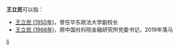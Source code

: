 '''王立民'''可以指：
* [[王立民_(1950年)|王立民 (1950年)]]，曾任华东政法大学副校长
* [[王立民_(1966年)|王立民 (1966年)]]，原中国社科院金融研究所党委书记，2019年落马

{{disambig}}

[[Category:三字王姓人名消歧义|li]]